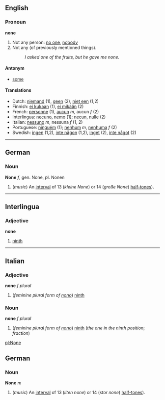==English==
===Pronoun===
'''none'''
# Not any person: [[no one]], [[nobody]]
# Not any (of previously mentioned things).
#: ''I asked one of the fruits, but he gave me none.''

====Antonym====
*[[some]]

====Translations====
*Dutch: [[niemand]] (1), [[geen]] (2), [[niet een]] (1,2)
*Finnish: [[ei kukaan]] (1), [[ei mikään]] (2)
*French: [[personne]] (1), [[aucun]] ''m'', aucun ''f'' (2)
*Interlingua: [[necuno]], [[nemo]] (1); [[necun]], [[nulle]] (2)
*Italian: [[nessuno]] ''m'', nessuna ''f'' (1, 2)
*Portuguese: [[ninguém]] (1); [[nenhum]] ''m'', [[nenhuma]] ''f'' (2)
*Swedish: [[ingen]] (1,2), [[inte någon]] (1,2), [[inget]] (2), [[inte något]] (2)
----
== German ==
=== Noun ===
'''None''' ''f'', gen. None, pl. Nonen

# (''music'') An [[interval]] of 13 (''kleine None'') or 14 (''große None'') [[half-tone]]s).

----

==Interlingua==
===Adjective===
'''none'''
# [[ninth]]

----
==Italian==
===Adjective===
'''none''' ''f plural''

#(''feminine plural form of [[nono#Italian|nono]]'') [[ninth]]

===Noun===
'''none''' ''f plural''

#(''feminine plural form  of [[nono#Italian|nono]]'') [[ninth]] (''the one in the ninth position''; ''fraction'')

[[pl:None]]

== German ==
=== Noun ===
'''None''' ''m''

# (''music'') An [[interval]] of 13 (''liten none'') or 14 (''stor none'') [[half-tone]]s).